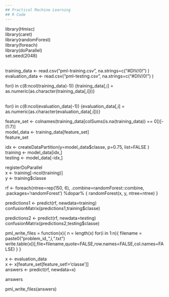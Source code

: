 ---
## Practical Machine Learning
## R Code
---

library(Hmisc)</br>
library(caret)</br>
library(randomForest)</br>
library(foreach)</br>
library(doParallel)</br>
set.seed(2048)</br></br>

training_data <- read.csv("pml-training.csv", na.strings=c("#DIV/0!") )</br>
evaluation_data <- read.csv("pml-testing.csv", na.strings=c("#DIV/0!") )</br>

for(i in c(8:ncol(training_data)-1)) {training_data[,i] = as.numeric(as.character(training_data[,i]))}</br></br>

for(i in c(8:ncol(evaluation_data)-1)) {evaluation_data[,i] = as.numeric(as.character(evaluation_data[,i]))}</br>

feature_set <- colnames(training_data[colSums(is.na(training_data)) == 0])[-(1:7)]</br>
model_data <- training_data[feature_set]</br>
feature_set</br>

idx <- createDataPartition(y=model_data$classe, p=0.75, list=FALSE )</br>
training <- model_data[idx,]</br>
testing <- model_data[-idx,]</br>

registerDoParallel</br>
x <- training[-ncol(training)]</br>
y <- training$classe</br>

rf <- foreach(ntree=rep(150, 6), .combine=randomForest::combine, .packages='randomForest') %dopar% {
  randomForest(x, y, ntree=ntree) 
}</br>

predictions1 <- predict(rf, newdata=training)</br>
confusionMatrix(predictions1,training$classe)</br>


predictions2 <- predict(rf, newdata=testing)</br>
confusionMatrix(predictions2,testing$classe)</br>


pml_write_files = function(x){
  n = length(x)
  for(i in 1:n){
    filename = paste0("problem_id_",i,".txt")
    write.table(x[i],file=filename,quote=FALSE,row.names=FALSE,col.names=FALSE)
  }
}</br>


x <- evaluation_data</br>
x <- x[feature_set[feature_set!='classe']]</br>
answers <- predict(rf, newdata=x)</br>

answers</br>

pml_write_files(answers)</br>
